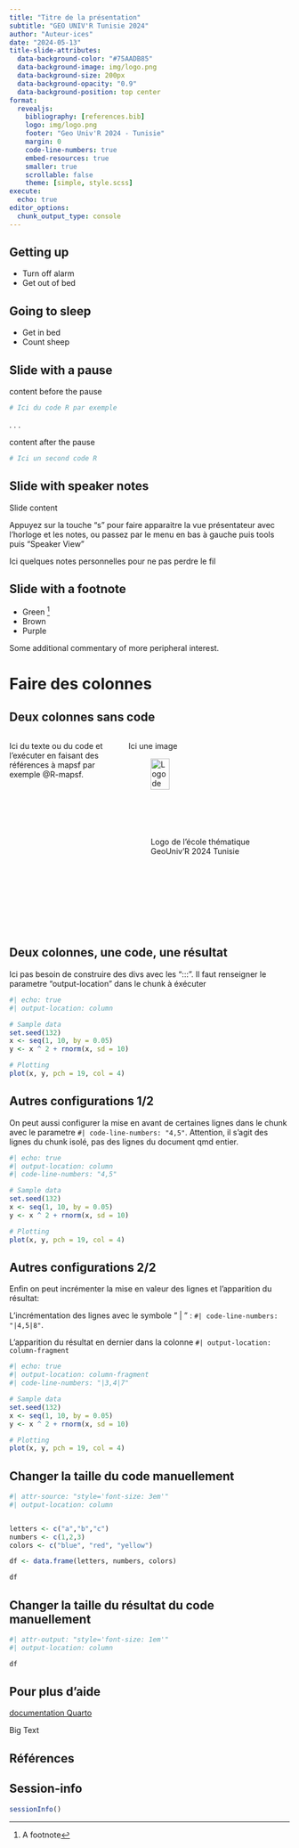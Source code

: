 ```yaml
---
title: "Titre de la présentation"
subtitle: "GEO UNIV'R Tunisie 2024"
author: "Auteur·ices"
date: "2024-05-13"
title-slide-attributes:
  data-background-color: "#75AADB85"
  data-background-image: img/logo.png
  data-background-size: 200px
  data-background-opacity: "0.9"
  data-background-position: top center
format: 
  revealjs:
    bibliography: [references.bib]
    logo: img/logo.png
    footer: "Geo Univ'R 2024 - Tunisie"
    margin: 0
    code-line-numbers: true
    embed-resources: true
    smaller: true
    scrollable: false
    theme: [simple, style.scss]
execute:
  echo: true
editor_options: 
  chunk_output_type: console
---
```


## Getting up

-   Turn off alarm
-   Get out of bed

## Going to sleep

::: {.incremental}
-   Get in bed
-   Count sheep
:::

## Slide with a pause

content before the pause
```r
# Ici du code R par exemple
```

. . .

content after the pause
```r
# Ici un second code R
```

## Slide with speaker notes

Slide content

Appuyez sur la touche "s" pour faire apparaitre la vue présentateur avec l'horloge et les notes, ou passez par le menu en bas à gauche puis tools puis "Speaker View"

::: {.notes}
Ici quelques notes personnelles pour ne pas perdre le fil
:::

## Slide with a footnote

- Green ^[A footnote]
- Brown
- Purple

::: aside
Some additional commentary of more peripheral interest.
:::

# Faire des colonnes

## Deux colonnes sans code

::: columns
::: {.column width="40%"}
Ici du texte ou du code et l'exécuter en faisant des références à
mapsf par exemple @R-mapsf.
:::

::: {.column width="60%"}
Ici une image

![Logo de l'école thématique GeoUniv'R 2024 Tunisie](img/logo.png){width="40%"}
:::
:::

## Deux colonnes, une code, une résultat

Ici pas besoin de construire des divs avec les ":::". Il faut renseigner le parametre "output-location" dans le chunk à éxécuter

```r
#| echo: true
#| output-location: column

# Sample data
set.seed(132)
x <- seq(1, 10, by = 0.05)
y <- x ^ 2 + rnorm(x, sd = 10)

# Plotting 
plot(x, y, pch = 19, col = 4)
```

## Autres configurations 1/2

On peut aussi configurer la mise en avant de certaines lignes dans le chunk avec le parametre `#| code-line-numbers: "4,5"`. Attention, il s'agit des lignes du chunk isolé, pas des lignes du document qmd entier.

```r
#| echo: true
#| output-location: column
#| code-line-numbers: "4,5"

# Sample data
set.seed(132)
x <- seq(1, 10, by = 0.05)
y <- x ^ 2 + rnorm(x, sd = 10)

# Plotting 
plot(x, y, pch = 19, col = 4)
```

## Autres configurations 2/2

Enfin on peut incrémenter la mise en valeur des lignes et l’apparition du résultat:

L'incrémentation des lignes avec le symbole " \| " : `#| code-line-numbers: "|4,5|8"`.

L'apparition du résultat en dernier dans la colonne `#| output-location: column-fragment`

```r
#| echo: true
#| output-location: column-fragment
#| code-line-numbers: "|3,4|7"

# Sample data
set.seed(132)
x <- seq(1, 10, by = 0.05)
y <- x ^ 2 + rnorm(x, sd = 10)

# Plotting 
plot(x, y, pch = 19, col = 4)
```

## Changer la taille du code manuellement

```r
#| attr-source: "style='font-size: 3em'"
#| output-location: column


letters <- c("a","b","c")
numbers <- c(1,2,3)
colors <- c("blue", "red", "yellow")

df <- data.frame(letters, numbers, colors)

df
```


## Changer la taille du résultat du code manuellement


```r
#| attr-output: "style='font-size: 1em'"
#| output-location: column

df
```

## Pour plus d'aide 

[documentation Quarto](https://quarto.org/docs/presentations/revealjs/)

::: {.r-fit-text}
Big Text
:::

## Références {.small}

::: {#refs .small}
:::

## Session-info {.small}

```r
sessionInfo()
```